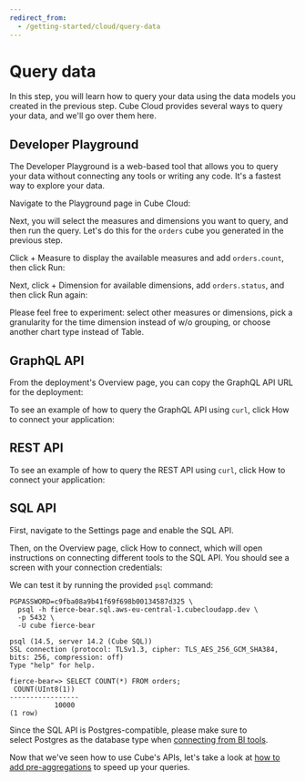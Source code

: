 ```yaml
---
redirect_from:
  - /getting-started/cloud/query-data
---
```


# Query data

In this step, you will learn how to query your data using the data models you
created in the previous step. Cube Cloud provides several ways to query your
data, and we'll go over them here.

## Developer Playground

The Developer Playground is a web-based tool that allows you to query your data
without connecting any tools or writing any code. It's a fastest way to explore
your data.

Navigate to the <Btn>Playground</Btn> page in Cube Cloud:

<Screenshot
  alt="Cube Cloud Deployment Developer Playground Screen"
  src="https://ucarecdn.com/43394d9a-a309-46a1-952d-ccbce10078aa/"
/>

Next, you will select the measures and dimensions you want to query, and then
run the query. Let's do this for the `orders` cube you generated in the previous
step.

Click <Btn>+ Measure</Btn> to display the available measures and add
`orders.count`, then click <Btn>Run</Btn>:

<Screenshot
  alt="Cube Cloud Deployment Developer Playground Screen with a selected measure"
  src="https://ucarecdn.com/2c13f612-cb29-4e44-8695-09d46d782240/"
/>

Next, click <Btn>+ Dimension</Btn> for available dimensions, add
`orders.status`, and then click <Btn>Run</Btn> again:

<Screenshot
  alt="Cube Cloud Deployment Developer Playground Screen with selected measures and dimensions"
  src="https://ucarecdn.com/0ade1c53-df71-417b-88e6-3966341e33f3/"
/>

Please feel free to experiment: select other measures or dimensions, pick a
granularity for the time dimension instead of&nbsp;<Btn>w/o grouping</Btn>, or
choose another chart type instead of&nbsp;<Btn>Table</Btn>.

## GraphQL API

From the deployment's Overview page, you can copy the GraphQL API URL for the
deployment:

<Screenshot
  alt="Cube Cloud Deployment Overview Screen"
  src="https://ucarecdn.com/7fa603ae-6100-4492-91e4-564d311f701e/"
/>

To see an example of how to query the GraphQL API using `curl`, click <Btn>How
to connect your application</Btn>:

<Screenshot
  alt="Cube Cloud Deployment Screen with How to connect your application over GraphQL dialog open"
  src="https://ucarecdn.com/4a153b5d-f746-451b-8c93-ab7891d98b47/"
/>

## REST API

<Screenshot
  alt="Cube Cloud Deployment Overview Screen"
  src="https://ucarecdn.com/7fa603ae-6100-4492-91e4-564d311f701e/"
/>

To see an example of how to query the REST API using `curl`, click <Btn>How to
connect your application</Btn>:

<Screenshot
  alt="Cube Cloud Deployment Screen with How to connect your application over REST dialog open"
  src="https://ucarecdn.com/30f90999-dd1b-495c-97c7-4656e61e65c1/"
/>

## SQL API

First, navigate to the <Btn>Settings</Btn> page and enable the SQL API.

Then, on the <Btn>Overview</Btn> page, click <Btn>How to connect</Btn>, which
will open instructions on connecting different tools to the SQL API. You should
see a screen with your connection credentials:

<Screenshot src="https://ucarecdn.com/1ae24899-ffb5-4e28-b4e3-2cdcc6871a09/" />

We can test it by running the provided `psql` command:

```bash{outputLines: 2-14}
PGPASSWORD=c9fba08a9b41f69f698b00134587d325 \
  psql -h fierce-bear.sql.aws-eu-central-1.cubecloudapp.dev \
  -p 5432 \
  -U cube fierce-bear

psql (14.5, server 14.2 (Cube SQL))
SSL connection (protocol: TLSv1.3, cipher: TLS_AES_256_GCM_SHA384, bits: 256, compression: off)
Type "help" for help.

fierce-bear=> SELECT COUNT(*) FROM orders;
 COUNT(UInt8(1))
-----------------
           10000
(1 row)
```

Since the SQL API is Postgres-compatible, please make sure to
select&nbsp;<Btn>Postgres</Btn> as the database type when [connecting from BI
tools][ref-downstream].

Now that we've seen how to use Cube's APIs, let's take a look at [how to add
pre-aggregations][next] to speed up your queries.

[ref-downstream]: /config/downstream
[next]: /getting-started/cloud/add-a-pre-aggregation
